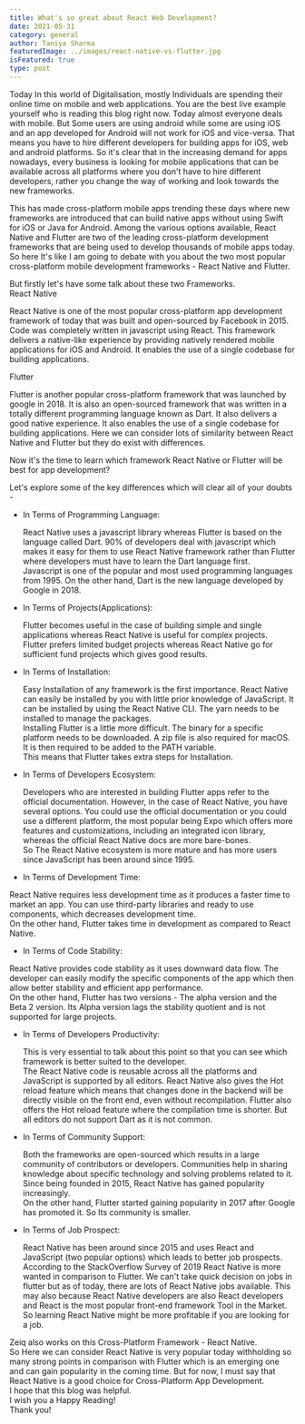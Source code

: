 ```yaml
---
title: What's so great about React Web Development?
date: 2021-05-31
category: general
author: Taniya Sharma
featuredImage: ../images/react-native-vs-flutter.jpg
isFeatured: true
type: post
---
```



Today In this world of Digitalisation, mostly Individuals are spending their online time on mobile and web applications. You are the best live example yourself who is reading this blog right now. Today almost everyone deals with mobile. But Some users are using android while some are using iOS and an app developed for Android will not work for iOS and vice-versa. That means you have to hire different developers for building apps for iOS, web and android platforms. So it's clear that in the increasing demand for apps nowadays, every business is looking for mobile applications that can be available across all platforms where you don't have to hire different developers, rather you change the way of working and look towards the new frameworks.

This has made cross-platform mobile apps trending these days where new frameworks are introduced that can build native apps without using Swift for iOS or Java for Android. Among the various options available, React Native and Flutter are two of the leading cross-platform development frameworks that are being used to develop thousands of mobile apps today.  
So here It's like I am going to debate with you about the two most popular cross-platform mobile development frameworks - React Native and Flutter.

But firstly let's have some talk about these two Frameworks.  
React Native  

React Native is one of the most popular cross-platform app development framework of today that was built and open-sourced by Facebook in 2015. Code was completely written in javascript using React. This framework delivers a native-like experience by providing natively rendered mobile applications for iOS and Android. It enables the use of a single codebase for building applications. 

Flutter 

Flutter is another popular cross-platform framework that was launched by google in 2018. It is also an open-sourced framework that was written in a totally different programming language known as Dart. It also delivers a good native experience. It also enables the use of a single codebase for building applications.
Here we can consider lots of similarity between React Native and Flutter but they do exist with differences.

Now it's the time to learn which framework React Native or Flutter will be best for app development?

Let's explore some of the key differences which will clear all of your doubts -

 - In Terms of Programming Language:
   
   React Native uses a javascript library whereas Flutter is based on the language called Dart. 90% of developers deal with javascript which makes it easy for them to use React Native framework rather than Flutter where developers must have to learn the Dart language first.  
Javascript is one of the popular and most used programming languages from 1995. On the other hand, Dart is the new language developed by Google in 2018.
 - In Terms of Projects(Applications):
    
    Flutter becomes useful in the case of building simple and single applications whereas React Native is useful for complex projects.  
Flutter prefers limited budget projects whereas React Native go for sufficient fund projects which gives good results.
 - In Terms of Installation:
    
    Easy Installation of any framework is the first importance. React Native can easily be installed by you with little prior knowledge of JavaScript. It can be installed by using the React Native CLI. The yarn needs to be installed to manage the packages.  
Installing Flutter is a little more difficult. The binary for a specific platform needs to be downloaded. A zip file is also required for macOS. It is then required to be added to the PATH variable.  
This means that Flutter takes extra steps for Installation.
 - In Terms of Developers Ecosystem:
   
   Developers who are interested in building Flutter apps refer to the official documentation. However, in the case of React Native, you have several options. You could use the official documentation or you could use a different platform, the most popular being Expo which offers more features and customizations, including an integrated icon library, whereas the official React Native docs are more bare-bones.  
So The React Native ecosystem is more mature and has more users since JavaScript has been around since 1995.
 - In Terms of Development Time:
  
  React Native requires less development time as it produces a faster time to market an app. You can use third-party libraries and ready to use components, which decreases development time.  
On the other hand, Flutter takes time in development as compared to React Native.
 - In Terms of Code Stability:
  
  React Native provides code stability as it uses downward data flow. The developer can easily modify the specific components of the app which then allow better stability and efficient app performance.  
On the other hand, Flutter has two versions - The alpha version and the Beta 2 version. Its Alpha version lags the stability quotient and is not supported for large projects.
 - In Terms of Developers Productivity:
   
   This is very essential to talk about this point so that you can see which framework is better suited to the developer.  
The React Native code is reusable across all the platforms and JavaScript is supported by all editors. React Native also gives the Hot reload feature which means that changes done in the backend will be directly visible on the front end, even without recompilation. Flutter also offers the Hot reload feature where the compilation time is shorter. But all editors do not support Dart as it is not common.
 - In Terms of Community Support:
   
   Both the frameworks are open-sourced which results in a large community of contributors or developers. Communities help in sharing knowledge about specific technology and solving problems related to it.  
Since being founded in 2015, React Native has gained popularity increasingly.  
On the other hand, Flutter started gaining popularity in 2017 after Google has promoted it. So Its community is smaller.
 - In Terms of Job Prospect:
   
   React Native has been around since 2015 and uses React and JavaScript (two popular options) which leads to better job prospects.  
According to the StackOverflow Survey of 2019 React Native is more wanted in comparison to Flutter. We can't take quick decision on jobs in flutter but as of today, there are lots of React Native jobs available. This may also because React Native developers are also React developers and React is the most popular front-end framework Tool in the Market.  
So learning React Native might be more profitable if you are looking for a job.

Zeiq also works on this Cross-Platform Framework - React Native.  
So Here we can consider React Native is very popular today withholding so many strong points in comparison with Flutter which is an emerging one and can gain popularity in the coming time. But for now, I must say that React Native is a good choice for Cross-Platform App Development.  
I hope that this blog was helpful.  
I wish you a Happy Reading!  
Thank you!
